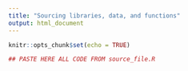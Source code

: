 ```yaml
---
title: "Sourcing libraries, data, and functions"
output: html_document
---
```


```r
knitr::opts_chunk$set(echo = TRUE)
```

```r
## PASTE HERE ALL CODE FROM source_file.R



```

